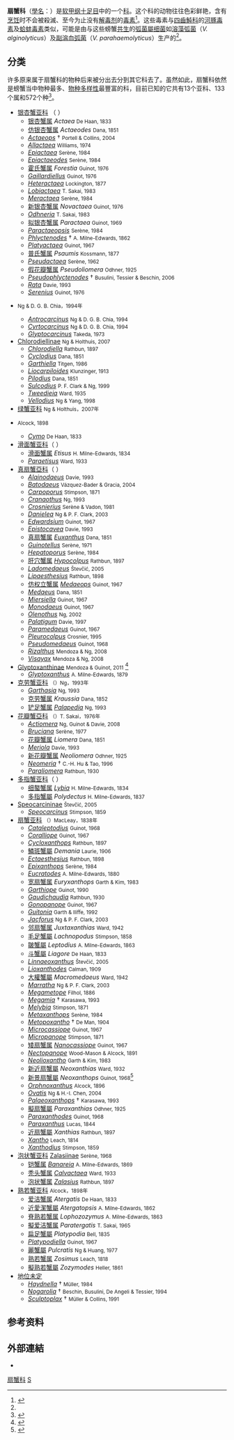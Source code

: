 {{Automatic taxobox
| taxon = Xanthidae
| image = Atergatis subdentatus.jpg
| image_caption = ''{{lang|la|[[Atergatis_subdentatus|Atergatis subdentatus]]}}''
| authority = [[威廉·夏普·麥克里|Macleay]]，1838<ref name="ITIS">{{ITIS |id=98748 |taxon=Xanthidae}}</ref>
| subdivision_ranks = [[亞科|亞科]]
| subdivision = 
*[[银杏蟹亚科|银杏蟹亚科]] <small>（{{lang|la|Actaeinae}}）Alcock，1898年</small>
*{{lang|la|Antrocarcininae}} <small>Ng & D. G. B. Chia，1994年</small>
*{{lang|la|Chlorodiellinae}} <small>Ng & Holthuis，2007年</small>
*{{lang|la|Cymoinae}} <small>Alcock，1898年</small>
*[[滑面蟹亚科|滑面蟹亚科]] <small>（{{lang|la|Etisinae}}）Ortmann，1893年</small>
*[[真扇蟹亞科|真扇蟹亞科]] <small>（{{lang|la|Euxanthinae}}）Alcock，1898年</small>
*[[Glyptoxanthinae|Glyptoxanthinae]] <small>Mendoza & Guinot, 2011</small>
*[[克劳蟹亚科|克劳蟹亚科]] <small>（{{lang|la|Kraussiinae}}）Ng，1993年</small>
*[[花瓣蟹亞科|花瓣蟹亞科]] <small>（{{lang|la|Liomerinae}}）T. Sakai，1976年</small>
*[[多指蟹亚科|多指蟹亚科]] <small>（{{lang|la|Polydectinae}}）Dana，1851年</small>
*{{lang|la|Speocarcininae}} <small>Števčić，2005年</small>
*[[扇蟹亚科|扇蟹亚科]] <small>（{{lang|la|Xanthinae}}）MacLeay，1838年</small>
*{{lang|la|Zalasiinae}} <small>Serène，1968年</small>
*[[熟若蟹亚科|熟若蟹亚科]] <small>（{{lang|la|Zosiminae}}）Alcock，1898年</small>
}}
'''扇蟹科'''（[[學名|學名]]：{{lang|la|'''Xanthidae'''}}）是[[软甲纲|软甲纲]][[十足目|十足目]]中的一个[[科_(生物)|科]]。这个科的动物往往色彩鲜艳，含有[[烹饪|烹饪]]时不会被殺滅、至今为止没有[[解毒剂|解毒剂]]的[[毒素|毒素]]<ref name="Tan">{{cite web |url=http://www.wildsingapore.com/wildfacts/crustacea/crab/xanthidae/xanthidae.htm |publisher=[[Wild_Singapore|Wild Singapore]] |title=Xanthid  crabs: Family Xanthidae |accessdate=2010-01-11 |year=2008 |author=Ria Tan |language=en |archive-date=2020-03-23 |archive-url=https://web.archive.org/web/20200323044218/http://www.wildsingapore.com/wildfacts/crustacea/crab/xanthidae/xanthidae.htm |dead-url=no }}</ref>。这些毒素与[[四齒魨科|四齒魨科]]的[[河豚毒素|河豚毒素]]及[[蛤蚌毒素|蛤蚌毒素]]类似，可能是由与这些螃蟹[[共生|共生]]的[[弧菌屬|弧菌屬]][[细菌|细菌]]如[[溶藻弧菌|溶藻弧菌]]（''V. alginolyticus''）及[[副溶血弧菌|副溶血弧菌]]（''V. parahaemolyticus''）生产的<ref name="Tan" />。

==分类==
许多原来属于扇蟹科的物种后来被分出去分到其它科去了。虽然如此，扇蟹科依然是螃蟹当中物种最多、[[物种多样性|物种多样性]]最豐富的科，目前已知的它共有13个亚科、133个属和572个种<ref name="Grave">{{cite journal|journal=[[Raffles_Bulletin_of_Zoology|Raffles Bulletin of Zoology]] |year=2009 |volume=Suppl. 21 |pages=1–109 |title=A  classification of living and fossil genera of decapod crustaceans |author=Sammy De Grave, N. Dean Pentcheff, Shane T. Ahyong ''et  al.'' |url=http://rmbr.nus.edu.sg/rbz/biblio/s21/s21rbz1-109.pdf |format=[[PDF|PDF]] |deadurl=yes |archiveurl=https://web.archive.org/web/20110606064728/http://rmbr.nus.edu.sg/rbz/biblio/s21/s21rbz1-109.pdf |archivedate=2011-06-06 }}</ref>。
{{div col|colwidth=21em}}
*[[银杏蟹亚科|银杏蟹亚科]] （{{lang|la|Actaeinae}} {{small|Alcock, 1898}}）
**[[银杏蟹属|银杏蟹属]] ''Actaea'' <small>De Haan, 1833</small>
**[[仿银杏蟹属|仿银杏蟹属]] ''Actaeodes'' <small>Dana, 1851</small>
**''[[Actaeops|Actaeops]]'' † <small>Portell & Collins, 2004</small>
**''[[Allactaea|Allactaea]]'' <small>Williams, 1974</small>
**''[[Epiactaea|Epiactaea]]'' <small>Serène, 1984</small>
**''[[Epiactaeodes|Epiactaeodes]]'' <small>Serène, 1984</small>
**[[霍氏蟹属|霍氏蟹属]] ''Forestia'' <small>Guinot, 1976</small>
**''[[Gaillardiellus|Gaillardiellus]]'' <small>Guinot, 1976</small>
**''[[Heteractaea|Heteractaea]]'' <small>Lockington, 1877</small>
**''[[Lobiactaea|Lobiactaea]]'' <small>T. Sakai, 1983</small>
**''[[Meractaea|Meractaea]]'' <small>Serène, 1984</small>
**[[新银杏蟹属|新银杏蟹属]] ''Novactaea'' <small>Guinot, 1976</small>
**''[[Odhneria|Odhneria]]'' <small>T. Sakai, 1983</small>
**[[拟银杏蟹属|拟银杏蟹属]] ''Paractaea'' <small>Guinot, 1969</small>
**''[[Paractaeopsis|Paractaeopsis]]'' <small>Serène, 1984</small>
**''[[Phlyctenodes|Phlyctenodes]]'' † <small>A. Milne-Edwards, 1862</small>
**''[[Platyactaea|Platyactaea]]'' <small>Guinot, 1967</small>
**[[普氏蟹属|普氏蟹属]] ''Psaumis'' <small>Kossmann, 1877</small>
**''[[Pseudactaea|Pseudactaea]]'' <small>Serène, 1962</small>
**[[假花瓣蟹属|假花瓣蟹属]] ''Pseudoliomera'' <small>Odhner, 1925</small>
**''[[Pseudophlyctenodes|Pseudophlyctenodes]]'' † <small>Busulini, Tessier & Beschin, 2006</small>
**''[[Rata_(genus)|Rata]]'' <small>Davie, 1993</small>
**''[[Serenius|Serenius]]'' <small>Guinot, 1976</small>
*{{lang|la|[[Antrocarcininae|Antrocarcininae]]}} <small>Ng & D. G. B. Chia，1994年</small>
**''[[Antrocarcinus|Antrocarcinus]]'' <small>Ng & D. G. B. Chia, 1994</small>
**''[[Cyrtocarcinus|Cyrtocarcinus]]'' <small>Ng & D. G. B. Chia, 1994</small>
**''[[Glyptocarcinus|Glyptocarcinus]]'' <small>Takeda, 1973</small>
*[[Chlorodiellinae|Chlorodiellinae]] <small>Ng & Holthuis, 2007</small>
**''[[Chlorodiella|Chlorodiella]]'' <small>Rathbun, 1897</small>
**''[[Cyclodius|Cyclodius]]'' <small>Dana, 1851</small>
**''[[Garthiella|Garthiella]]'' <small>Titgen, 1986</small>
**''[[Liocarpiloides|Liocarpiloides]]'' <small>Klunzinger, 1913</small>
**''[[Pilodius|Pilodius]]'' <small>Dana, 1851</small>
**''[[Sulcodius|Sulcodius]]'' <small>P. F. Clark & Ng, 1999</small>
**''[[Tweedieia|Tweedieia]]'' <small>Ward, 1935</small>
**''[[Vellodius|Vellodius]]'' <small>Ng & Yang, 1998</small>
*[[绿蟹亚科|绿蟹亚科]] {{lang|la|Chlorodiellinae}} <small>Ng & Holthuis，2007年</small>
*{{lang|la|Cymoinae}} <small>Alcock, 1898</small>
**''[[Cymo_(genus)|Cymo]]'' <small>De Haan, 1833</small>
*[[滑面蟹亚科|滑面蟹亚科]]（{{lang|la|Etisinae}} {{small|Ortmann, 1893}}）
**[[滑面蟹属|滑面蟹属]] ''Etisus'' <small>H. Milne-Edwards, 1834</small>
**''[[Paraetisus|Paraetisus]]'' <small>Ward, 1933</small>
*[[真扇蟹亞科|真扇蟹亞科]]（{{lang|la|Euxanthinae}} {{small|Alcock, 1898}}）
**''[[Alainodaeus|Alainodaeus]]'' <small>Davie, 1993</small>
**''[[Batodaeus|Batodaeus]]'' <small>Vázquez-Bader & Gracia, 2004</small>
**''[[Carpoporus|Carpoporus]]'' <small>Stimpson, 1871</small>
**''[[Cranaothus|Cranaothus]]'' <small>Ng, 1993</small>
**''[[Crosnierius|Crosnierius]]'' <small>Serène & Vadon, 1981</small>
**''[[Danielea|Danielea]]'' <small>Ng & P. F. Clark, 2003</small>
**''[[Edwardsium|Edwardsium]]'' <small>Guinot, 1967</small>
**''[[Epistocavea|Epistocavea]]'' <small>Davie, 1993</small>
**[[真扇蟹属|真扇蟹属]] ''[[Euxanthus|Euxanthus]]'' <small>Dana, 1851</small>
**''[[Guinotellus|Guinotellus]]'' <small>Serène, 1971</small>
**''[[Hepatoporus|Hepatoporus]]'' <small>Serène, 1984</small>
**[[肝穴蟹属|肝穴蟹属]] ''[[Hypocolpus|Hypocolpus]]'' <small>Rathbun, 1897</small>
**''[[Ladomedaeus|Ladomedaeus]]'' <small>Števčić, 2005</small>
**''[[Lipaesthesius|Lipaesthesius]]'' <small>Rathbun, 1898</small>
**[[仿权立蟹属|仿权立蟹属]] ''[[Medaeops|Medaeops]]'' <small>Guinot, 1967</small>
**''[[Medaeus|Medaeus]]'' <small>Dana, 1851</small>
**''[[Miersiella|Miersiella]]'' <small>Guinot, 1967</small>
**''[[Monodaeus|Monodaeus]]'' <small>Guinot, 1967</small>
**''[[Olenothus|Olenothus]]'' <small>Ng, 2002</small>
**''[[Palatigum|Palatigum]]'' <small>Davie, 1997</small>
**''[[Paramedaeus|Paramedaeus]]'' <small>Guinot, 1967</small>
**''[[Pleurocolpus|Pleurocolpus]]'' <small>Crosnier, 1995</small>
**''[[Pseudomedaeus|Pseudomedaeus]]'' <small>Guinot, 1968</small>
**''[[Rizalthus|Rizalthus]]'' <small>Mendoza & Ng, 2008</small>
**''[[Visayax|Visayax]]'' <small>Mendoza & Ng, 2008</small>
*[[Glyptoxanthinae|Glyptoxanthinae]] <small>Mendoza & Guinot, 2011</small> <ref>{{cite journal |author=Jose Christopher E. Mendoza & Danièle Guinot |year=2011 |title=Revision of the genus ''Glyptoxanthus'' A. Milne-Edwards, 1879, and establishment of Glyptoxanthinae nov. subfam. (Crustacea: Decapoda: Brachyura: Xanthidae) |journal=[[Zootaxa|Zootaxa]] |volume=3015 |pages=29–51 |url=http://www.mapress.com/zootaxa/2011/f/z03015p051f.pdf |format=[[Portable_Document_Format|PDF]] excerpt |access-date=2014-03-11 |archive-date=2012-06-01 |archive-url=https://web.archive.org/web/20120601232244/http://mapress.com/zootaxa/2011/f/z03015p051f.pdf |dead-url=no }}</ref>
**''[[Glyptoxanthus|Glyptoxanthus]]'' <small>A. Milne-Edwards, 1879</small>
*[[克劳蟹亚科|克劳蟹亚科]] <small>（{{lang|la|Kraussiinae}}）Ng，1993年</small>
**''[[Garthasia|Garthasia]]'' <small>Ng, 1993</small>
**[[克劳蟹属|克劳蟹属]] ''Kraussia'' <small>Dana, 1852</small>
**[[铲足蟹属|铲足蟹属]] ''[[Palapedia|Palapedia]]'' <small>Ng, 1993</small>
*[[花瓣蟹亞科|花瓣蟹亞科]] <small>（{{lang|la|Liomerinae}}）T. Sakai，1976年</small>
**''[[Actiomera|Actiomera]]'' <small>Ng, Guinot & Davie, 2008</small>
**''[[Bruciana|Bruciana]]'' <small>Serène, 1977</small>
** [[花瓣蟹属|花瓣蟹属]] ''Liomera'' <small>Dana, 1851</small>
**''[[Meriola|Meriola]]'' <small>Davie, 1993</small>
** [[新花瓣蟹属|新花瓣蟹属]] ''Neoliomera'' <small>Odhner, 1925</small>
**''[[Neomeria|Neomeria]]'' † <small>C.-H. Hu & Tao, 1996</small>
**''[[Paraliomera|Paraliomera]]'' <small>Rathbun, 1930</small>
*[[多指蟹亚科|多指蟹亚科]]（{{lang|la|Polydectinae}} {{small|Dana, 1851}}）
** [[细螯蟹属|细螯蟹属]] ''[[细螯蟹属|Lybia]]'' <small>H. Milne-Edwards, 1834</small>
** [[多指蟹屬|多指蟹屬]] ''Polydectus'' <small>H. Milne-Edwards, 1837</small>
*[[Speocarcininae|Speocarcininae]] <small>Števčić, 2005</small>
**''[[Speocarcinus|Speocarcinus]]'' <small>Stimpson, 1859</small>
*[[扇蟹亚科|扇蟹亚科]] <small>（{{lang|la|Xanthinae}}）MacLeay，1838年</small>
**''[[Cataleptodius|Cataleptodius]]'' <small>Guinot, 1968</small>
**''[[Coralliope|Coralliope]]'' <small>Guinot, 1967</small>
**''[[Cycloxanthops|Cycloxanthops]]'' <small>Rathbun, 1897</small>
**[[鱗斑蟹屬|鱗斑蟹屬]] ''Demania'' <small>Laurie, 1906</small>
**''[[Ectaesthesius|Ectaesthesius]]'' <small>Rathbun, 1898</small>
**''[[Epixanthops|Epixanthops]]'' <small>Serène, 1984</small>
**''[[Eucratodes|Eucratodes]]'' <small>A. Milne-Edwards, 1880</small>
**[[宽扇蟹属|宽扇蟹属]] ''Euryxanthops'' <small>Garth & Kim, 1983</small>
**''[[Garthiope|Garthiope]]'' <small>Guinot, 1990</small>
**''[[Gaudichaudia|Gaudichaudia]]'' <small>Rathbun, 1930</small>
**''[[Gonopanope|Gonopanope]]'' <small>Guinot, 1967</small>
**''[[Guitonia|Guitonia]]'' <small>Garth & Iliffe, 1992</small>
**''[[Jacforus|Jacforus]]'' <small>Ng & P. F. Clark, 2003</small>
**[[邻扇蟹属|邻扇蟹属]] ''Juxtaxanthias'' <small>Ward, 1942</small>
**[[毛足蟹屬|毛足蟹屬]] ''Lachnopodus'' <small>Stimpson, 1858</small>
**[[皺蟹屬|皺蟹屬]] ''Leptodius'' <small>A. Milne-Edwards, 1863</small>
**[[斗蟹屬|斗蟹屬]] ''Liagore'' <small>De Haan, 1833</small>
**''[[Linnaeoxanthus|Linnaeoxanthus]]'' <small>Števčić, 2005</small>
**''[[Lioxanthodes|Lioxanthodes]]'' <small>Calman, 1909</small>
**[[大權蟹屬|大權蟹屬]] ''Macromedaeus'' <small>Ward, 1942</small>
**''[[Marratha|Marratha]]'' <small>Ng & P. F. Clark, 2003</small>
**''[[Megametope|Megametope]]'' <small>Filhol, 1886</small>
**''[[Megamia|Megamia]]'' † <small>Karasawa, 1993</small>
**''[[Melybia|Melybia]]'' <small>Stimpson, 1871</small>
**''[[Metaxanthops|Metaxanthops]]'' <small>Serène, 1984</small>
**''[[Metopoxantho|Metopoxantho]]'' † <small>De Man, 1904</small>
**''[[Microcassiope|Microcassiope]]'' <small>Guinot, 1967</small>
**''[[Micropanope|Micropanope]]'' <small>Stimpson, 1871</small>
**[[矮扇蟹属|矮扇蟹属]] ''[[Nanocassiope|Nanocassiope]]'' <small>Guinot, 1967</small>
**''[[Nectopanope|Nectopanope]]'' <small>Wood-Mason & Alcock, 1891</small>
**''[[Neolioxantho|Neolioxantho]]'' <small>Garth & Kim, 1983</small>
**[[新近扇蟹屬|新近扇蟹屬]] ''Neoxanthias'' <small>Ward, 1932</small>
**[[新景扇蟹屬|新景扇蟹屬]] ''Neoxanthops'' <small>Guinot, 1968</small><ref>{{cite web |url=http://taibif.org.tw/zh/catalogue_of_life/page/d1fe-d2a5-7118-f5c1-7662-71a0-53a7-9491 |title=Neoxanthops 新景扇蟹屬 |publisher=[[台灣生物多樣性資訊入口網|台灣生物多樣性資訊入口網]] |accessdate=2014-03-18 |language=zh-hant |archive-date=2014-03-18 |archive-url=https://web.archive.org/web/20140318110124/http://taibif.org.tw/zh/catalogue_of_life/page/d1fe-d2a5-7118-f5c1-7662-71a0-53a7-9491 |dead-url=no }}</ref>
**''[[Orphnoxanthus|Orphnoxanthus]]'' <small>Alcock, 1896</small>
**''[[Ovatis|Ovatis]]'' <small>Ng & H.-I. Chen, 2004</small>
**''[[Palaeoxanthops|Palaeoxanthops]]'' † <small>Karasawa, 1993</small>
**[[擬扇蟹屬|擬扇蟹屬]] ''Paraxanthias'' <small>Odhner, 1925</small>
**''[[Paraxanthodes|Paraxanthodes]]'' <small>Guinot, 1968</small>
**''[[Paraxanthus|Paraxanthus]]'' <small>Lucas, 1844</small>
**[[近扇蟹屬|近扇蟹屬]] ''Xanthias'' <small>Rathbun, 1897</small>
**''[[Xantho|Xantho]]'' <small>Leach, 1814</small>
**''[[Xanthodius|Xanthodius]]'' <small>Stimpson, 1859</small>
*[[泡状蟹亚科|泡状蟹亚科]] [[Zalasiinae|Zalasiinae]] <small>Serène, 1968</small>
**[[铠蟹属|铠蟹属]] ''[[Banareia|Banareia]]'' <small>A. Milne-Edwards, 1869</small>
**[[秃头蟹属|秃头蟹属]] ''[[Calvactaea|Calvactaea]]'' <small>Ward, 1933</small>
**[[泡状蟹属|泡状蟹属]] ''[[Zalasius|Zalasius]]'' <small>Rathbun, 1897</small>
*[[熟若蟹亚科|熟若蟹亚科]] {{lang|la|Zosiminae}} <small>Alcock，1898年</small>
** [[爱洁蟹属|爱洁蟹属]] ''Atergatis'' <small>De Haan, 1833</small>
** [[近愛潔蟹屬|近愛潔蟹屬]] ''Atergatopsis'' <small>A. Milne-Edwards, 1862</small>
** [[脊熟若蟹属|脊熟若蟹属]] ''Lophozozymus'' <small>A. Milne-Edwards, 1863</small>
**[[擬爱洁蟹属|擬爱洁蟹属]] ''Paratergatis'' <small>T. Sakai, 1965</small>
**[[扁足蟹屬|扁足蟹屬]] ''Platypodia'' <small>Bell, 1835</small>
**''[[Platypodiella|Platypodiella]]'' <small>Guinot, 1967</small>
**[[麗蟹屬|麗蟹屬]] ''Pulcratis'' <small>Ng & Huang, 1977</small>
**[[熟若蟹属|熟若蟹属]] ''Zosimus'' <small>Leach, 1818</small>
**[[擬熟若蟹屬|擬熟若蟹屬]] ''Zozymodes'' <small>Heller, 1861</small>
*[[地位未定|地位未定]]
**''[[Haydnella|Haydnella]]'' † <small>Müller, 1984</small>
**''[[Nogarolia|Nogarolia]]'' † <small>Beschin, Busulini, De Angeli & Tessier, 1994</small>
**''[[Sculptoplax|Sculptoplax]]'' † <small>Müller & Collins, 1991</small>
{{div col end}}

==参考资料==
{{reflist|32em}}

==外部連結==
*{{Commons category-inline}}

{{Brachyura}}
{{Taxonbar|from=Q648406}}

[[Category:扇蟹科|]]
[[Category:十足目|S]]
